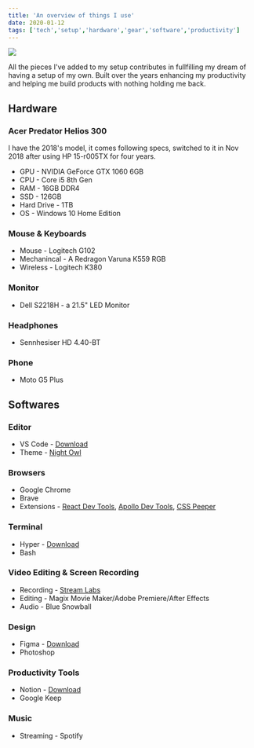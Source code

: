 ```yaml
---
title: 'An overview of things I use'
date: 2020-01-12
tags: ['tech','setup','hardware','gear','software','productivity']
---
```


![](../images/pc-setup.jpg)

All the pieces I've added to my setup contributes in fullfilling my dream of having a setup of my own. Built over the years enhancing my productivity and helping me build products with nothing holding me back.

## Hardware

### Acer Predator Helios 300
I have the 2018's model, it comes following specs, switched to it in Nov 2018 after using HP 15-r005TX for four years.

- GPU - NVIDIA GeForce GTX 1060 6GB
- CPU - Core i5 8th Gen
- RAM - 16GB DDR4
- SSD - 126GB
- Hard Drive - 1TB
- OS - Windows 10 Home Edition

### Mouse & Keyboards
- Mouse - Logitech G102
- Mechanincal - A Redragon Varuna K559 RGB
- Wireless - Logitech K380

### Monitor
- Dell S2218H - a 21.5" LED Monitor

### Headphones
- Sennhesiser HD 4.40-BT

### Phone
- Moto G5 Plus

## Softwares

### Editor
- VS Code - [Download](https://code.visualstudio.com/download "Download")
- Theme - [Night Owl](https://github.com/sdras/night-owl-vscode-theme "Night Owl")

### Browsers
- Google Chrome
- Brave
- Extensions - [React Dev Tools](https://chrome.google.com/webstore/detail/react-developer-tools/fmkadmapgofadopljbjfkapdkoienihi?hl=en "React Dev Tools"), [Apollo Dev Tools](https://chrome.google.com/webstore/detail/apollo-client-developer-t/jdkknkkbebbapilgoeccciglkfbmbnfm?hl=en "Apollo Dev Tools"), [CSS Peeper](https://chrome.google.com/webstore/detail/css-peeper/mbnbehikldjhnfehhnaidhjhoofhpehk?hl=en "CSS Peeper")

### Terminal
- Hyper - [Download](https://hyper.is/ "Download")
- Bash

### Video Editing & Screen Recording
- Recording - [Stream Labs](https://streamlabs.com/ "Stream Labs")
- Editing - Magix Movie Maker/Adobe Premiere/After Effects
- Audio - Blue Snowball

### Design
- Figma - [Download](https://www.figma.com/ "Download")
- Photoshop

### Productivity Tools
- Notion - [Download](https://www.notion.so/ "Download")
- Google Keep

### Music
- Streaming - Spotify
